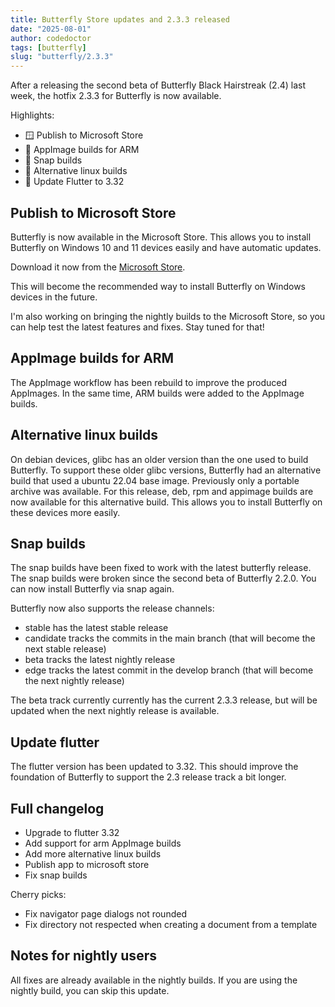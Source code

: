 ```yaml
---
title: Butterfly Store updates and 2.3.3 released
date: "2025-08-01"
author: codedoctor
tags: [butterfly]
slug: "butterfly/2.3.3"
---
```


After a releasing the second beta of Butterfly Black Hairstreak (2.4) last week, the hotfix 2.3.3 for Butterfly is now available.

Highlights:

- 🪟 Publish to Microsoft Store
- 🐧 AppImage builds for ARM
- 🐧 Snap builds
- 🐧 Alternative linux builds
- 🔄 Update Flutter to 3.32

## Publish to Microsoft Store

Butterfly is now available in the Microsoft Store. This allows you to install Butterfly on Windows 10 and 11 devices easily and have automatic updates.

Download it now from the [Microsoft Store](https://www.microsoft.com/store/productId/9N6X3V5K7Z1T).

This will become the recommended way to install Butterfly on Windows devices in the future.

I'm also working on bringing the nightly builds to the Microsoft Store, so you can help test the latest features and fixes. Stay tuned for that!

## AppImage builds for ARM

The AppImage workflow has been rebuild to improve the produced AppImages.
In the same time, ARM builds were added to the AppImage builds.

## Alternative linux builds

On debian devices, glibc has an older version than the one used to build Butterfly.
To support these older glibc versions, Butterfly had an alternative build that used a ubuntu 22.04 base image. Previously only a portable archive was available.
For this release, deb, rpm and appimage builds are now available for this alternative build.
This allows you to install Butterfly on these devices more easily.

## Snap builds

The snap builds have been fixed to work with the latest butterfly release. The snap builds were broken since the second beta of Butterfly 2.2.0.
You can now install Butterfly via snap again.

Butterfly now also supports the release channels:

* stable has the latest stable release
* candidate tracks the commits in the main branch (that will become the next stable release)
* beta tracks the latest nightly release
* edge tracks the latest commit in the develop branch (that will become the next nightly release)

The beta track currently currently has the current 2.3.3 release, but will be updated when the next nightly release is available.

## Update flutter

The flutter version has been updated to 3.32. This should improve the foundation of Butterfly to support the 2.3 release track a bit longer.

## Full changelog

* Upgrade to flutter 3.32
* Add support for arm AppImage builds
* Add more alternative linux builds
* Publish app to microsoft store
* Fix snap builds

Cherry picks:
* Fix navigator page dialogs not rounded
* Fix directory not respected when creating a document from a template

## Notes for nightly users

All fixes are already available in the nightly builds. If you are using the nightly build, you can skip this update.
